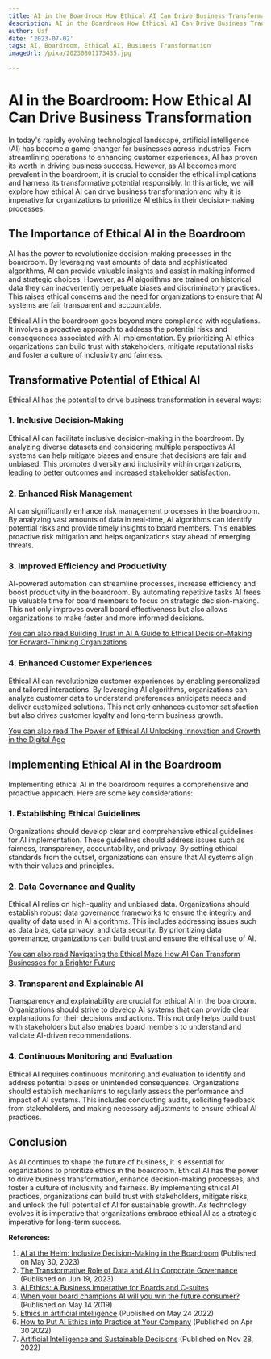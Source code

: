 ```yaml
---
title: AI in the Boardroom How Ethical AI Can Drive Business Transformation
description: AI in the Boardroom How Ethical AI Can Drive Business Transformation
author: Usf
date: '2023-07-02'
tags: AI, Boardroom, Ethical AI, Business Transformation
imageUrl: /pixa/20230801173435.jpg

---
```

# AI in the Boardroom: How Ethical AI Can Drive Business Transformation

In today's  rapidly evolving technological  landscape, artificial intelligence (AI)  has become a game-changer for businesses across industries. From streamlining  operations to  enhancing customer experiences, AI has  proven its worth in  driving business success. However, as AI becomes more prevalent in the boardroom, it is crucial to consider the ethical implications and harness its transformative potential responsibly. In this article, we will explore how ethical AI can drive business transformation and why it is imperative for organizations to prioritize AI ethics in their decision-making processes.

## The  Importance of Ethical AI  in the Boardroom

AI has the power to revolutionize decision-making  processes in the boardroom. By leveraging vast amounts of data and sophisticated algorithms, AI can provide  valuable insights and assist in making informed and  strategic choices. However,  as AI algorithms are trained on historical data they can inadvertently perpetuate biases and discriminatory practices. This raises ethical concerns and the need for organizations to ensure  that AI systems are fair transparent  and accountable.

Ethical AI in the boardroom goes beyond mere compliance with regulations. It involves a proactive approach to address the potential risks  and consequences associated with AI implementation. By prioritizing AI ethics organizations can build trust with stakeholders, mitigate reputational risks and foster a culture of inclusivity and fairness.

## Transformative  Potential of Ethical AI

Ethical AI has the potential to drive business transformation in several ways:

### 1. Inclusive  Decision-Making

Ethical AI can facilitate  inclusive decision-making  in the boardroom. By analyzing diverse datasets  and considering multiple perspectives AI systems can help  mitigate biases and ensure that  decisions are fair and unbiased. This promotes diversity and inclusivity within organizations, leading to better outcomes and increased stakeholder  satisfaction.

### 2. Enhanced Risk Management

AI  can significantly enhance risk management processes in the boardroom. By analyzing vast amounts of data in real-time,  AI algorithms can identify potential risks and provide timely insights to board members. This enables proactive risk mitigation and helps organizations stay ahead of emerging threats.

### 3. Improved Efficiency  and Productivity

AI-powered automation can streamline  processes, increase efficiency and boost productivity in the boardroom. By automating repetitive tasks AI frees up valuable time for board members to focus on strategic decision-making. This not only  improves overall board effectiveness but also allows organizations to make faster  and more informed decisions.

[You can also read Building Trust in AI A Guide to  Ethical Decision-Making for Forward-Thinking Organizations](Building%20Trust%20in%20AI%20A%20Guide%20to%20Ethical%20Decision-Making%20for%20Forward-Thinking%20Organizations)


### 4. Enhanced Customer Experiences

Ethical AI can revolutionize customer experiences by enabling personalized and tailored interactions. By leveraging AI algorithms, organizations can analyze  customer data to understand preferences anticipate needs and deliver customized solutions. This not  only  enhances  customer satisfaction but  also drives customer loyalty  and long-term business growth.

[You can also read  The Power of Ethical AI Unlocking Innovation and Growth in the  Digital Age](The%20Power%20of%20Ethical%20AI%20Unlocking%20Innovation%20and%20Growth%20in%20the%20Digital%20Age)


##  Implementing Ethical AI in the Boardroom

Implementing ethical AI in  the boardroom requires a comprehensive and proactive approach. Here are some key considerations:

### 1. Establishing Ethical  Guidelines

Organizations should develop clear and comprehensive ethical guidelines for AI implementation.  These guidelines should address issues such as fairness, transparency, accountability, and privacy. By  setting ethical standards from the outset, organizations can ensure that AI systems align with their values and principles.

### 2. Data  Governance and Quality

Ethical AI relies on high-quality and unbiased data. Organizations should establish  robust data governance frameworks to ensure the integrity  and  quality of data used in AI algorithms. This includes addressing issues such as data bias, data privacy, and data  security. By  prioritizing data governance, organizations can build trust and  ensure the ethical use of AI.

[You can  also  read Navigating the Ethical Maze How AI Can Transform  Businesses for a  Brighter Future](Navigating%20the%20Ethical%20Maze%20How%20AI%20Can%20Transform%20Businesses%20for%20a%20Brighter%20Future)


### 3. Transparent  and Explainable AI

Transparency and explainability are crucial  for  ethical AI in the boardroom. Organizations  should strive  to develop AI systems that can provide clear explanations for  their decisions and actions. This not only helps build trust with stakeholders but  also  enables board members to  understand and validate AI-driven recommendations.

### 4.  Continuous Monitoring and Evaluation

Ethical AI requires continuous monitoring and evaluation to identify and  address potential biases  or unintended consequences. Organizations should establish  mechanisms to regularly assess the performance and impact of AI systems.  This includes conducting  audits, soliciting feedback from stakeholders, and  making necessary  adjustments to  ensure ethical AI practices.

## Conclusion

As AI continues to shape the future of business, it  is essential for organizations to prioritize ethics in the  boardroom. Ethical AI has the power to drive business transformation, enhance decision-making processes, and foster a culture of inclusivity and fairness. By implementing ethical AI practices, organizations  can build trust with stakeholders, mitigate risks,  and unlock the full potential of AI for sustainable growth. As technology  evolves it is imperative  that organizations embrace ethical AI  as a strategic  imperative for long-term success.

**References:**

1. [AI at the  Helm: Inclusive Decision-Making in  the Boardroom](https://www.linkedin.com/pulse/ai-helm-inclusive-decision-making-boardroom-foster-fletcher-) (Published on May 30,  2023)
2. [The Transformative Role of Data and AI in Corporate Governance](https://www.linkedin.com/pulse/transformative-role-data-ai-corporate-governance-permutableai) (Published on Jun 19, 2023)
3. [AI Ethics: A Business Imperative for Boards and C-suites](https://www2.deloitte.com/us/en/pages/regulatory/articles/ai-ethics-responsible-ai-governance.html)
4. [When your board champions AI will you win the future consumer?](https://www.ey.com/en_tr/board-matters/when-your-board-champions-ai-will-you-win-the-future-consumer) (Published on May 14 2019)
5. [Ethics in artificial  intelligence](http://ethicalboardroom.com/ethics-in-artificial-intelligence/) (Published on  May 24 2022)
6. [How to Put AI Ethics into Practice  at Your Company](https://www.inc.com/francesca-rossi-christina-montgomery/artificial-intelligence-ethics-strategy-ai-innovation.html) (Published on Apr 30 2022)
7. [Artificial Intelligence and Sustainable Decisions](https://link.springer.com/article/10.1007/s40804-022-00262-2) (Published on Nov 28, 2022)